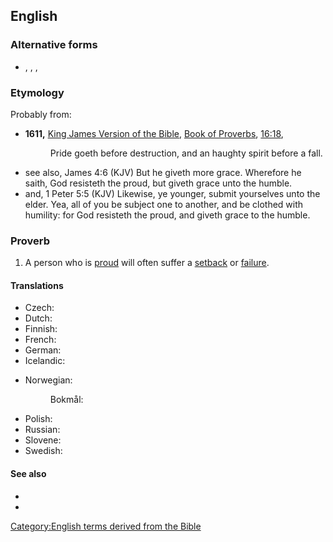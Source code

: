==English==

===Alternative forms===
* {{l|en|pride cometh before a fall}}, {{l|en|pride goes before a fall}}, {{l|en|pride goeth before a fall}}, {{l|en|pride wenteth before a fall}}

===Etymology===
Probably from:
* '''1611,''' [[w:King James Version of the Bible|King James Version of the Bible]], [[w:Book of Proverbs|Book of Proverbs]], [[s:Bible (King James)/Proverbs#Chapter 16|16:18]],
*: Pride goeth before destruction, and an haughty spirit before a fall.
* see also, James 4:6 (KJV) But he giveth more grace. Wherefore he saith, God resisteth the proud, but giveth grace unto the humble.
* and,  1 Peter 5:5 (KJV) Likewise, ye younger, submit yourselves unto the elder. Yea, all of you be subject one to another, and be clothed with humility: for God resisteth the proud, and giveth grace to the humble.

===Proverb===
{{head|en|proverb}}

# A person who is [[proud]] will often suffer a [[setback]] or [[failure]].

====Translations====
{{trans-top|Translations}}
* Czech: {{t|cs|pýcha předchází pád}}
* Dutch: {{t|nl|hoogmoed komt voor de val}}
* Finnish: {{t|fi|ylpeys käy lankeemuksen edellä}}
* French: {{t+|fr|qui fait le malin tombe dans le ravin}}
* German: {{t+|de|Hochmut kommt vor dem Fall}}
* Icelandic: {{qualifier|haughtiness is closest to failure}} {{t|is|dramb er falli næst}}
{{trans-mid}}
* Norwegian:
*: Bokmål: {{t+|nb|hovmod står for fall}}
* Polish: {{t|pl|pycha poprzedza upadek}}
* Russian: {{t|ru|горды́ня до добра́ не доведёт}}
* Slovene: {{t|sl|kdor visoko leta, nizko pade}}
* Swedish: {{t|sv|högmod går före fall}}
{{trans-bottom}}

====See also====
* {{l|en|hamartia}}
* {{l|en|hubris}}

[[Category:English terms derived from the Bible]]